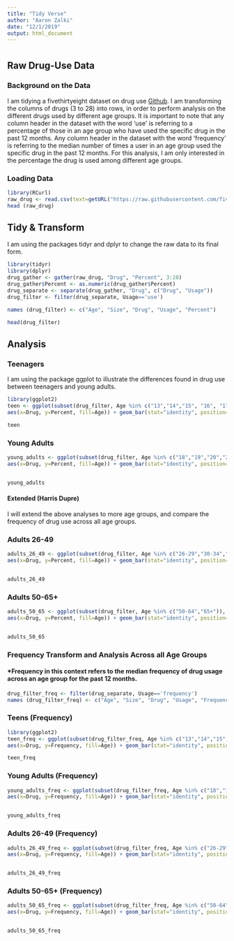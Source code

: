 ```yaml
---
title: "Tidy Verse"
author: "Aaron Zalki"
date: "12/1/2019"
output: html_document
---
```


# {.tabset}

## Raw Drug-Use Data
### Background on the Data

I am tidying a fivethirtyeight dataset on drug use [Github](https://github.com/fivethirtyeight/data/tree/master/drug-use-by-age). I am transforming the columns of drugs (3 to 28) into rows, in order to perform analysis on the different drugs used by different age groups.
It is important to note that any column header in the dataset with the word 'use' is referring to a percentage of those in an age group who have used the specific drug in the past 12 months. 
Any column header in the dataset with the word 'frequency' is referring to the median number of times a user in an age group used the specific drug in the past 12 months.
For this analysis, I am only interested in the percentage the drug is used among different age groups.


### Loading Data

```r
library(RCurl)
raw_drug <- read.csv(text=getURL("https://raw.githubusercontent.com/fivethirtyeight/data/master/drug-use-by-age/drug-use-by-age.csv"), header=TRUE, stringsAsFactors = FALSE)
head (raw_drug)

```

## Tidy & Transform


I am using the packages tidyr and dplyr to change the raw data to its final form.
```r
library(tidyr)
library(dplyr)
drug_gather <- gather(raw_drug, "Drug", "Percent", 3:28)
drug_gather$Percent <- as.numeric(drug_gather$Percent)
drug_separate <- separate(drug_gather, "Drug", c("Drug", "Usage"))
drug_filter <- filter(drug_separate, Usage=='use')

names (drug_filter) <- c("Age", "Size", "Drug", "Usage", "Percent")

head(drug_filter)
```
## Analysis

### Teenagers

I am using the package ggplot to illustrate the differences found in drug use between teenagers and young adults.

```r
library(ggplot2)
teen <- ggplot(subset(drug_filter, Age %in% c("13","14","15", "16", "17", "18","19")), 
aes(x=Drug, y=Percent, fill=Age)) + geom_bar(stat="identity", position=position_dodge()) + theme(axis.text.x = element_text(angle = 90, hjust = 1))

teen

```

### Young Adults

```r
young_adults <- ggplot(subset(drug_filter, Age %in% c("18","19","20","21","22-23","24-25")), 
aes(x=Drug, y=Percent, fill=Age)) + geom_bar(stat="identity", position=position_dodge()) + theme(axis.text.x = element_text(angle = 90, hjust = 1))


young_adults
```

#### Extended (Harris Dupre)

I will extend the above analyses to more age groups, and compare the frequency of drug use across all age groups.

### Adults 26-49

```r
adults_26_49 <- ggplot(subset(drug_filter, Age %in% c("26-29","30-34","35-49")), 
aes(x=Drug, y=Percent, fill=Age)) + geom_bar(stat="identity", position=position_dodge()) + theme(axis.text.x = element_text(angle = 90, hjust = 1))


adults_26_49
```

### Adults 50-65+

```r
adults_50_65 <- ggplot(subset(drug_filter, Age %in% c("50-64","65+")), 
aes(x=Drug, y=Percent, fill=Age)) + geom_bar(stat="identity", position=position_dodge()) + theme(axis.text.x = element_text(angle = 90, hjust = 1))


adults_50_65
```

### Frequency Transform and Analysis Across all Age Groups
#### *Frequency in this context refers to the median frequency of drug usage across an age group for the past 12 months.

```r
drug_filter_freq <- filter(drug_separate, Usage=='frequency')
names (drug_filter_freq) <- c("Age", "Size", "Drug", "Usage", "Frequency")
```

### Teens (Frequency)

```r
library(ggplot2)
teen_freq <- ggplot(subset(drug_filter_freq, Age %in% c("13","14","15", "16", "17", "18","19")), 
aes(x=Drug, y=Frequency, fill=Age)) + geom_bar(stat="identity", position=position_dodge()) + theme(axis.text.x = element_text(angle = 90, hjust = 1))

teen_freq

```

### Young Adults (Frequency)

```r
young_adults_freq <- ggplot(subset(drug_filter_freq, Age %in% c("18","19","20","21","22-23","24-25")), 
aes(x=Drug, y=Frequency, fill=Age)) + geom_bar(stat="identity", position=position_dodge()) + theme(axis.text.x = element_text(angle = 90, hjust = 1))


young_adults_freq
```

### Adults 26-49 (Frequency)

```r
adults_26_49_freq <- ggplot(subset(drug_filter_freq, Age %in% c("26-29","30-34","35-49")), 
aes(x=Drug, y=Frequency, fill=Age)) + geom_bar(stat="identity", position=position_dodge()) + theme(axis.text.x = element_text(angle = 90, hjust = 1))


adults_26_49_freq
```

### Adults 50-65+ (Frequency)

```r
adults_50_65_freq <- ggplot(subset(drug_filter_freq, Age %in% c("50-64","65+")), 
aes(x=Drug, y=Frequency, fill=Age)) + geom_bar(stat="identity", position=position_dodge()) + theme(axis.text.x = element_text(angle = 90, hjust = 1))


adults_50_65_freq
```

